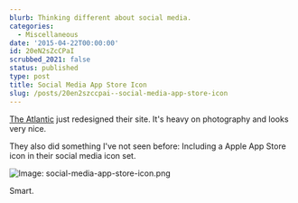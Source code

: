 ```yaml
---
blurb: Thinking different about social media.
categories:
  - Miscellaneous
date: '2015-04-22T00:00:00'
id: 20eN2sZcCPaI
scrubbed_2021: false
status: published
type: post
title: Social Media App Store Icon
slug: /posts/20en2szccpai--social-media-app-store-icon
---
```


[The Atlantic](10) just redesigned their site. It's heavy on photography and looks very nice.

They also did something I've not seen before: Including a Apple App Store icon in their social media icon set. 


![Image: social-media-app-store-icon.png](/social-media-app-store-icon.png) 

Smart.
